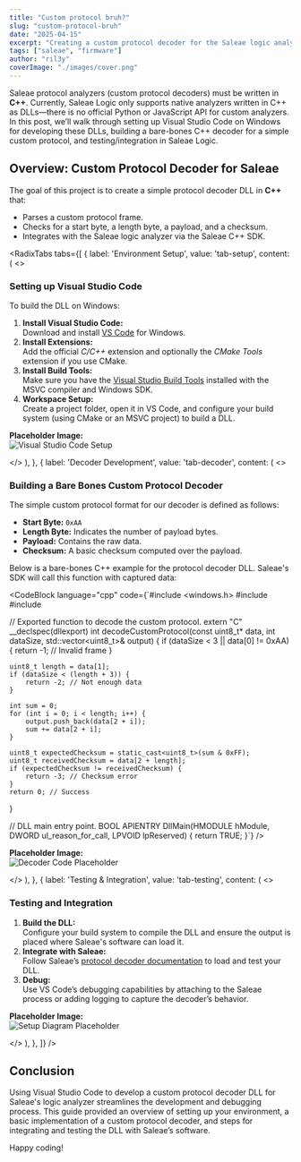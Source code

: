 ```yaml
---
title: "Custom protocol bruh?"
slug: "custom-protocol-bruh"
date: "2025-04-15"
excerpt: "Creating a custom protocol decoder for the Saleae logic analyzer."
tags: ["saleae", "firmware"]
author: "ril3y"
coverImage: "./images/cover.png"
---
```



<DropCap>
Saleae protocol analyzers (custom protocol decoders) must be written in <strong>C++</strong>. Currently, Saleae Logic only supports native analyzers written in C++ as DLLs—there is no official Python or JavaScript API for custom analyzers. In this post, we’ll walk through setting up Visual Studio Code on Windows for developing these DLLs, building a bare-bones C++ decoder for a simple custom protocol, and testing/integration in Saleae Logic.
</DropCap>

## Overview: Custom Protocol Decoder for Saleae

The goal of this project is to create a simple protocol decoder DLL in <strong>C++</strong> that:
- Parses a custom protocol frame.
- Checks for a start byte, a length byte, a payload, and a checksum.
- Integrates with the Saleae logic analyzer via the Saleae C++ SDK.

<RadixTabs
  tabs={[
    {
      label: 'Environment Setup',
      value: 'tab-setup',
      content: (
        <>
          <h3>Setting up Visual Studio Code</h3>
          <p>To build the DLL on Windows:</p>
          <ol>
            <li>
              <strong>Install Visual Studio Code:</strong>  
              Download and install <a href="https://code.visualstudio.com/">VS Code</a> for Windows.
            </li>
            <li>
              <strong>Install Extensions:</strong>  
              Add the official <em>C/C++</em> extension and optionally the <em>CMake Tools</em> extension if you use CMake.
            </li>
            <li>
              <strong>Install Build Tools:</strong>  
              Make sure you have the <a href="https://visualstudio.microsoft.com/downloads/#build-tools-for-visual-studio-2022">Visual Studio Build Tools</a> installed with the MSVC compiler and Windows SDK.
            </li>
            <li>
              <strong>Workspace Setup:</strong>  
              Create a project folder, open it in VS Code, and configure your build system (using CMake or an MSVC project) to build a DLL.
            </li>
          </ol>
          <p>
            <strong>Placeholder Image:</strong><br />
            <img src="./images/vscode-setup.png" alt="Visual Studio Code Setup" />
          </p>
        </>
      ),
    },
    {
      label: 'Decoder Development',
      value: 'tab-decoder',
      content: (
        <>
          <h3>Building a Bare Bones Custom Protocol Decoder</h3>
          <p>The simple custom protocol format for our decoder is defined as follows:</p>
          <ul>
            <li><strong>Start Byte:</strong> <code>0xAA</code></li>
            <li><strong>Length Byte:</strong> Indicates the number of payload bytes.</li>
            <li><strong>Payload:</strong> Contains the raw data.</li>
            <li><strong>Checksum:</strong> A basic checksum computed over the payload.</li>
          </ul>
          <p>Below is a bare-bones C++ example for the protocol decoder DLL. Saleae's SDK will call this function with captured data:</p>
          <CodeBlock language="cpp" code={`#include <windows.h>
#include <cstdint>
#include <vector>

// Exported function to decode the custom protocol.
extern "C" __declspec(dllexport) int decodeCustomProtocol(const uint8_t* data, int dataSize, std::vector<uint8_t>& output) {
    if (dataSize < 3 || data[0] != 0xAA) {
        return -1; // Invalid frame
    }

    uint8_t length = data[1];
    if (dataSize < (length + 3)) {
        return -2; // Not enough data
    }

    int sum = 0;
    for (int i = 0; i < length; i++) {
        output.push_back(data[2 + i]);
        sum += data[2 + i];
    }
    
    uint8_t expectedChecksum = static_cast<uint8_t>(sum & 0xFF);
    uint8_t receivedChecksum = data[2 + length];
    if (expectedChecksum != receivedChecksum) {
        return -3; // Checksum error
    }
    return 0; // Success
}

// DLL main entry point.
BOOL APIENTRY DllMain(HMODULE hModule, DWORD ul_reason_for_call, LPVOID lpReserved) {
    return TRUE;
}`} />
          <p>
            <strong>Placeholder Image:</strong><br />
            <img src="./images/decoder-code-placeholder.png" alt="Decoder Code Placeholder" />
          </p>
        </>
      ),
    },
    {
      label: 'Testing & Integration',
      value: 'tab-testing',
      content: (
        <>
          <h3>Testing and Integration</h3>
          <ol>
            <li>
              <strong>Build the DLL:</strong>  
              Configure your build system to compile the DLL and ensure the output is placed where Saleae's software can load it.
            </li>
            <li>
              <strong>Integrate with Saleae:</strong>  
              Follow Saleae’s <a href="https://support.saleae.com/hc/en-us/articles/360020540494-Protocol-Decoder-API">protocol decoder documentation</a> to load and test your DLL.
            </li>
            <li>
              <strong>Debug:</strong>  
              Use VS Code’s debugging capabilities by attaching to the Saleae process or adding logging to capture the decoder’s behavior.
            </li>
          </ol>
          <p>
            <strong>Placeholder Image:</strong><br />
            <img src="./images/setup-diagram-placeholder.png" alt="Setup Diagram Placeholder" />
          </p>
        </>
      ),
    },
  ]}
/>

## Conclusion

Using Visual Studio Code to develop a custom protocol decoder DLL for Saleae's logic analyzer streamlines the development and debugging process. This guide provided an overview of setting up your environment, a basic implementation of a custom protocol decoder, and steps for integrating and testing the DLL with Saleae’s software.

Happy coding!
